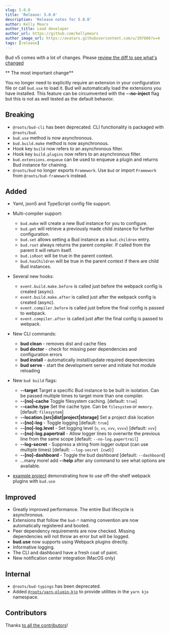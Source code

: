 ```yaml
---
slug: 5.0.0
title: 'Release: 5.0.0'
description: 'Release notes for 5.0.0'
author: Kelly Mears
author_title: Lead developer
author_url: https://github.com/kellymears
author_image_url: https://avatars.githubusercontent.com/u/397606?v=4
tags: [release]
---
```



Bud v5 comes with a lot of changes. Please [review the diff to see what's changed](https://github.com/roots/bud/compare/v4.6.0...v5.0.0")

** The most important change**

You no longer need to explicitly require an extension in your
configuration file or call `bud.use` to load it. Bud will
automatically load the extensions you have installed. This
feature can be circumvented with the **--no-inject** flag but
this is not as well tested as the default behavior.

## Breaking

- `@roots/bud-cli` has been deprecated. CLI functionality is packaged with `@roots/bud`.
- `bud.use` method is now asynchronous.
- `bud.build.make` method is now asynchronous.
- Hook key `build` now refers to an asynchronous filter.
- Hook key `build.plugins` now refers to an asynchronous filter.
- `bud.extensions.enqueue` can be used to enqueue a plugin and returns Bud instance for chaining.
- `@roots/bud` no longer exports `Framework`. Use `Bud` or import `Framework` from `@roots/bud-framework` instead.

## Added

- Yaml, json5 and TypeScript config file support.

- Multi-compiler support:

  - `bud.make` will create a new Bud instance for you to configure.
  - `bud.get` will retrieve a previously made child instance for further configuration.
  - `bud.set` allows setting a Bud instance as a `bud.children` entry.
  - `bud.root` always returns the parent compiler. If called from the parent it will return itself.
  - `bud.isRoot` will be true in the parent context.
  - `bud.hasChildren` will be true in the parent context if there are child Bud instances.

- Several new hooks:

  - `event.build.make.before` is called just before the webpack config is created (async).
  - `event.build.make.after` is called just after the webpack config is created (async).
  - `event.compiler.before` is called just before the final config is passed to webpack.
  - `event.compiler.after` is called just after the final config is passed to webpack.

- New CLI commands:

  - **bud clean** - removes dist and cache files
  - **bud doctor** - check for missing peer dependencies and configuration errors
  - **bud install** - automatically install/update required dependencies
  - **bud serve** - start the development server and initiate hot module reloading

- New `bud build` flags:

  - **--target** Target a specific Bud instance to be built in isolation. Can be passed multiple times to target more than one compiler.
  - **--[no]-cache** Toggle filesystem caching. [default: `true`]
  - **--cache.type** Set the cache type. Can be `filesystem` or `memory`. [default: `filesystem`]
  - **--location.[src|dist|project|storage]** Set a project disk location
  - **--[no]-log** - Toggle logging [default: `true`]
  - **--[no]-log.level** - Set logging level (`v`, `vv`, `vvv`, `vvvv`) [default: `vvv`]
  - **--[no]-log.papertrail** - Allow logger lines to overwrite the previous line from the same scope [default: `--no-log.papertrail`]
  - **--log-secret** - Suppress a string from logger output (can use multiple times) [default: `--log-secret {cwd}`]
  - **--[no]-dashboard** - Toggle the bud dashboard [default: `--dashboard`]
  - ...many more! add **--help** after any command to see what options are available.

- [example project](https://github.com/roots/bud/tree/main/examples/webpack-plugin) demonstrating how to use off-the-shelf webpack plugins with `bud.use`

## Improved

- Greatly improved performance. The entire Bud lifecycle is asynchronous.
- Extensions that follow the `bud-*` naming convention are now automatically registered and booted.
- Peer dependency requirements are now checked. Missing dependencies will not throw an error but will be logged.
- **bud.use** now supports using Webpack plugins directly.
- Informative logging.
- The CLI and dashboard have a fresh coat of paint.
- New notification center integration (MacOS only)

## Internal

- `@roots/bud-typings` has been deprecated.
- Added [`@roots/yarn-plugin-kjo`](https://github.com/roots/bud/tree/stable/.yarn/local) to provide utilities in the `yarn kjo` namespace.

## Contributors

Thanks [to all the contributors](/contributors)!
